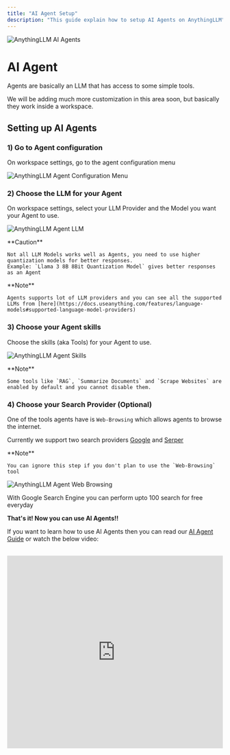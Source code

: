 ```yaml
---
title: "AI Agent Setup"
description: "This guide explain how to setup AI Agents on AnythingLLM"
---
```



<Image
  src="/images/anythingllm-setup/agent-configuration/header-image.png" 
  height={1080} 
  width={1920} 
  quality={100}
  alt="AnythingLLM AI Agents"
/>


# AI Agent
Agents are basically an LLM that has access to some simple tools. 

We will be adding much more customization in this area soon, but basically they work inside a workspace.


## Setting up AI Agents

### 1) Go to Agent configuration
On workspace settings, go to the agent configuration menu

<Image
  src="/images/anythingllm-setup/agent-configuration/configuration-menu.png" 
  height={1080} 
  width={1920} 
  quality={100}
  alt="AnythingLLM Agent Configuration Menu"
/>


### 2) Choose the LLM for your Agent
On workspace settings, select your LLM Provider and the Model you want your Agent to use.

<Image
  src="/images/anythingllm-setup/agent-configuration/llm.png" 
  height={1080} 
  width={1920} 
  quality={100}
  alt="AnythingLLM Agent LLM"
/>

<Callout type="error" emoji="️⚠️">
  **Caution**

    Not all LLM Models works well as Agents, you need to use higher quantization models for better responses.
    Example: `Llama 3 8B 8Bit Quantization Model` gives better responses as an Agent
</Callout>

<Callout type="info" emoji="️ℹ️">
  **Note**

    Agents supports lot of LLM providers and you can see all the supported LLMs from [here](https://docs.useanything.com/features/language-models#supported-language-model-providers)
</Callout>


### 3) Choose your Agent skills
Choose the skills (aka Tools) for your Agent to use.

<Image
  src="/images/anythingllm-setup/agent-configuration/tools.png" 
  height={1080} 
  width={1920} 
  quality={100}
  alt="AnythingLLM Agent Skills"
/>

<Callout type="info" emoji="️ℹ️">
  **Note**

    Some tools like `RAG`, `Summarize Documents` and `Scrape Websites` are enabled by default and you cannot disable them.
</Callout>


### 4) Choose your Search Provider (Optional)
One of the tools agents have is `Web-Browsing` which allows agents to browse the internet. 

Currently we support two search providers [Google](https://www.google.com/) and [Serper](https://serper.dev/)

<Callout type="info" emoji="️ℹ️">
  **Note**

    You can ignore this step if you don't plan to use the `Web-Browsing` tool
</Callout>

<Image
  src="/images/anythingllm-setup/agent-configuration/search.png" 
  height={1080} 
  width={1920} 
  quality={100}
  alt="AnythingLLM Agent Web Browsing"
/>

With Google Search Engine you can perform upto 100 search for free everyday

**That's it! Now you can use AI Agents!!**

If you want to learn how to use AI Agents then you can read our [AI Agent Guide](/guides/ai-agents) or watch the below video:

<br />

<iframe 
 width="100%" 
 height="450" 
 src="https://www.youtube.com/embed/4UFrVvy7VlA?si=TtWQ-Sg5fxytVsKI" 
 title="YouTube video player" 
 frameborder="0" 
 allow="accelerometer; autoplay; clipboard-write; encrypted-media; gyroscope; picture-in-picture; web-share" 
 referrerpolicy="strict-origin-when-cross-origin" 
 allowfullscreen>
</iframe>